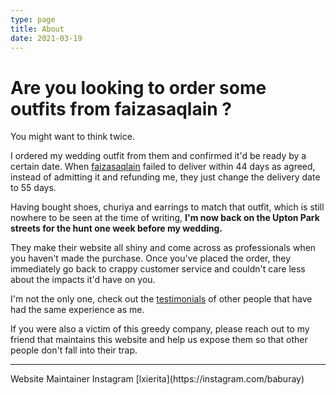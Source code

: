 ```yaml
---
type: page
title: About
date: 2021-03-19
---
```


# Are you looking to order some outfits from faizasaqlain ?

You might want to think twice.

I ordered my wedding outfit from them and confirmed it'd be ready by a certain date.
When [faizasaqlain](https://www.faizasaqlain.pk/) failed to deliver within 44 days as agreed, instead of admitting it and
refunding me, they just change the delivery date to 55 days.

Having bought shoes, churiya and earrings to match that outfit, which is still nowhere to be seen at the time of writing,
**I'm now back on the Upton Park streets for the hunt one week before my wedding.**

They make their website all shiny and come across as professionals when you haven't made the purchase. Once you've placed
the order, they immediately go back to crappy customer service and couldn't care less about the impacts it'd have on you.

I'm not the only one, check out the [testimonials](/testimonials) of other people that have had the same experience as me.

If you were also a victim of this greedy company, please reach out to my friend that maintains this website and
help us expose them so that other people don't fall into their trap.

---


<div>
  Website Maintainer Instagram [lxierita](https://instagram.com/baburay)
  <br />
</div>
